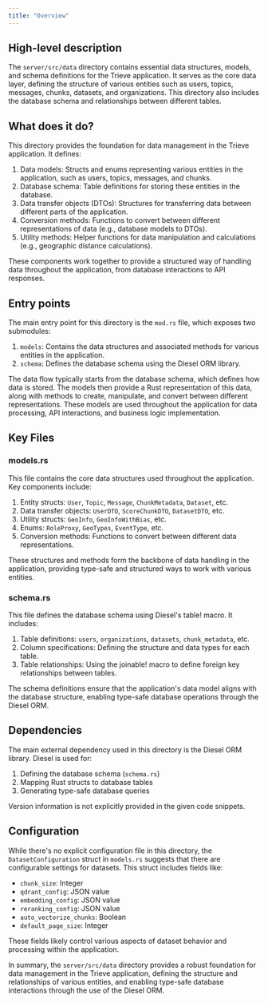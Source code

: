 ```yaml
---
title: "Overview"
---
```


## High-level description
The `server/src/data` directory contains essential data structures, models, and schema definitions for the Trieve application. It serves as the core data layer, defining the structure of various entities such as users, topics, messages, chunks, datasets, and organizations. This directory also includes the database schema and relationships between different tables.

## What does it do?
This directory provides the foundation for data management in the Trieve application. It defines:

1. Data models: Structs and enums representing various entities in the application, such as users, topics, messages, and chunks.
2. Database schema: Table definitions for storing these entities in the database.
3. Data transfer objects (DTOs): Structures for transferring data between different parts of the application.
4. Conversion methods: Functions to convert between different representations of data (e.g., database models to DTOs).
5. Utility methods: Helper functions for data manipulation and calculations (e.g., geographic distance calculations).

These components work together to provide a structured way of handling data throughout the application, from database interactions to API responses.

## Entry points
The main entry point for this directory is the `mod.rs` file, which exposes two submodules:

1. `models`: Contains the data structures and associated methods for various entities in the application.
2. `schema`: Defines the database schema using the Diesel ORM library.

The data flow typically starts from the database schema, which defines how data is stored. The models then provide a Rust representation of this data, along with methods to create, manipulate, and convert between different representations. These models are used throughout the application for data processing, API interactions, and business logic implementation.

## Key Files

### models.rs
This file contains the core data structures used throughout the application. Key components include:

1. Entity structs: `User`, `Topic`, `Message`, `ChunkMetadata`, `Dataset`, etc.
2. Data transfer objects: `UserDTO`, `ScoreChunkDTO`, `DatasetDTO`, etc.
3. Utility structs: `GeoInfo`, `GeoInfoWithBias`, etc.
4. Enums: `RoleProxy`, `GeoTypes`, `EventType`, etc.
5. Conversion methods: Functions to convert between different data representations.

These structures and methods form the backbone of data handling in the application, providing type-safe and structured ways to work with various entities.

### schema.rs
This file defines the database schema using Diesel's table! macro. It includes:

1. Table definitions: `users`, `organizations`, `datasets`, `chunk_metadata`, etc.
2. Column specifications: Defining the structure and data types for each table.
3. Table relationships: Using the joinable! macro to define foreign key relationships between tables.

The schema definitions ensure that the application's data model aligns with the database structure, enabling type-safe database operations through the Diesel ORM.

## Dependencies
The main external dependency used in this directory is the Diesel ORM library. Diesel is used for:

1. Defining the database schema (`schema.rs`)
2. Mapping Rust structs to database tables
3. Generating type-safe database queries

Version information is not explicitly provided in the given code snippets.

## Configuration
While there's no explicit configuration file in this directory, the `DatasetConfiguration` struct in `models.rs` suggests that there are configurable settings for datasets. This struct includes fields like:

- `chunk_size`: Integer
- `qdrant_config`: JSON value
- `embedding_config`: JSON value
- `reranking_config`: JSON value
- `auto_vectorize_chunks`: Boolean
- `default_page_size`: Integer

These fields likely control various aspects of dataset behavior and processing within the application.

In summary, the `server/src/data` directory provides a robust foundation for data management in the Trieve application, defining the structure and relationships of various entities, and enabling type-safe database interactions through the use of the Diesel ORM.